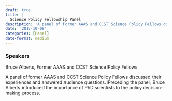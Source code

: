 ```yaml
---
draft: true 
title: |
  Science Policy Fellowship Panel
description: 'A panel of former AAAS and CCST Science Policy Fellows discussed their experiences and answered audience questions.'
date: '2015-10-08'
categories: [Panel]
date-format: medium 
---
```



### Speakers  
Bruce Alberts, Former AAAS and CCST Science Policy Fellows

A panel of former AAAS and CCST Science Policy Fellows discussed their experiences and answered audience questions. Preceding the panel, Bruce Alberts introduced the importance of PhD scientists to the policy decision-making process.


